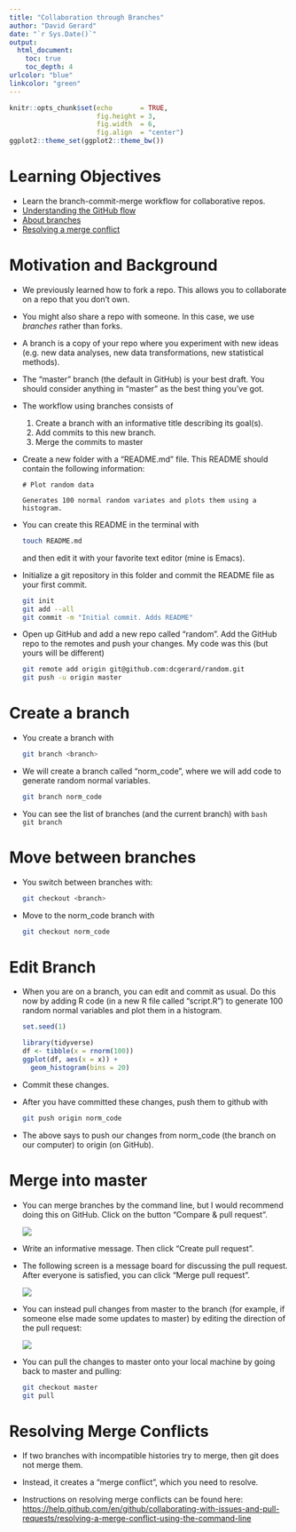 ---
title: "Collaboration through Branches"
author: "David Gerard"
date: "`r Sys.Date()`"
output: 
  html_document:
    toc: true
    toc_depth: 4
urlcolor: "blue"
linkcolor: "green"
---


```{r setup, include=FALSE}
knitr::opts_chunk$set(echo       = TRUE, 
                      fig.height = 3, 
                      fig.width  = 6,
                      fig.align  = "center")
ggplot2::theme_set(ggplot2::theme_bw())
```

# Learning Objectives

- Learn the branch-commit-merge workflow for collaborative repos.
- [Understanding the GitHub flow](https://guides.github.com/introduction/flow/)
- [About branches](https://help.github.com/en/github/collaborating-with-issues-and-pull-requests/about-branches)
- [Resolving a merge conflict](https://help.github.com/en/github/collaborating-with-issues-and-pull-requests/resolving-a-merge-conflict-using-the-command-line)

# Motivation and Background

- We previously learned how to fork a repo. This allows you to collaborate
  on a repo that you don't own.

- You might also share a repo with someone. In this case, we use *branches*
  rather than forks.
  
- A branch is a copy of your repo where you experiment with new ideas
  (e.g. new data analyses, new data transformations, new statistical methods).
  
- The "master" branch (the default in GitHub) is your best draft. You should
  consider anything in "master" as the best thing you've got.
  
- The workflow using branches consists of
    1. Create a branch with an informative title describing its goal(s).
    2. Add commits to this new branch.
    3. Merge the commits to master
    
- Create a new folder with a "README.md" file. This README should contain the
  following information:
  
    ```
    # Plot random data
    
    Generates 100 normal random variates and plots them using a histogram.
    ```
    
- You can create this README in the terminal with

    ```{bash, eval = FALSE}
    touch README.md
    ```
    
    and then edit it with your favorite text editor (mine is Emacs).

- Initialize a git repository in this folder and commit the README file
  as your first commit.
  
    ```{bash, eval = FALSE}
    git init
    git add --all
    git commit -m "Initial commit. Adds README"
    ```
  
- Open up GitHub and add a new repo called "random". Add the GitHub
  repo to the remotes and push your changes. My code was this (but yours
  will be different)
  
    ```{bash, eval = FALSE}
    git remote add origin git@github.com:dcgerard/random.git
    git push -u origin master
    ```
  
# Create a branch

- You create a branch with

    ```{bash, eval = FALSE}
    git branch <branch>
    ```
    
- We will create a branch called "norm_code", where we will add code to generate
  random normal variables.

    ```{bash, eval = FALSE}
    git branch norm_code
    ```

- You can see the list of branches (and the current branch) with
    ```{bash, eval = FALSE}
    git branch
    ```

# Move between branches

- You switch between branches with:

    ```{bash, eval = FALSE}
    git checkout <branch>
    ```
    
- Move to the norm_code branch with

    ```{bash, eval = FALSE}
    git checkout norm_code
    ```


# Edit Branch

- When you are on a branch, you can edit and commit as usual. Do this
  now by adding R code (in a new R file called "script.R") 
  to generate 100 random normal variables and plot
  them in a histogram.
  
    ```{r, echo = FALSE}
    set.seed(1)
    ```
      
    ```{r, message=FALSE}
    library(tidyverse)
    df <- tibble(x = rnorm(100))
    ggplot(df, aes(x = x)) +
      geom_histogram(bins = 20)
    ```
  
- Commit these changes.

- After you have committed these changes, push them to github with

    ```{bash, eval = FALSE}
    git push origin norm_code
    ```
    
- The above says to push our changes from norm_code (the branch on our computer)
  to origin (on GitHub).

# Merge into master

- You can merge branches by the command line, but I would recommend
  doing this on GitHub. Click on the button "Compare & pull request".
  
    ![](./graphics/pull1.png)\

- Write an informative message. Then click "Create pull request".

- The following screen is a message board for discussing the pull request.
  After everyone is satisfied, you can click "Merge pull request".
    
    ![](./graphics/pull3.png)\
    
- You can instead pull changes from master to the branch (for example, if
  someone else made some updates to master) by editing the direction
  of the pull request:
  
    ![](./graphics/pull2.png)\
    
- You can pull the changes to master onto your local machine by going back
  to master and pulling:

    ```{bash, eval = FALSE}
    git checkout master
    git pull
    ```


# Resolving Merge Conflicts

- If two branches with incompatible histories try to merge, 
  then git does not merge them.

- Instead, it creates a "merge conflict", which you need to resolve.

- Instructions on resolving merge conflicts can be found here:
  <https://help.github.com/en/github/collaborating-with-issues-and-pull-requests/resolving-a-merge-conflict-using-the-command-line>
